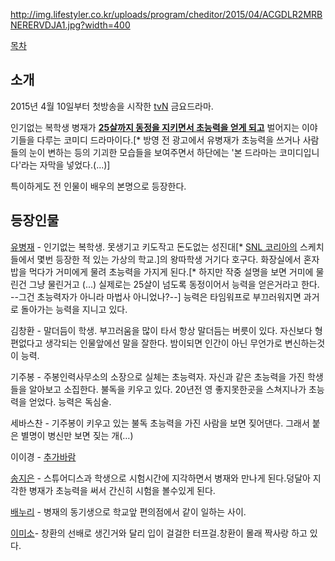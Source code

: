 http://img.lifestyler.co.kr/uploads/program/cheditor/2015/04/ACGDLR2MRBNERERVDJA1.jpg?width=400

[[목차]]
== 소개 ==
2015년 4월 10일부터 첫방송을 시작한 [[tvN]] 금요드라마.

인기없는 복학생 병재가 [[마법사#s-4.1|'''25살까지 동정을 지키면서 초능력을 얻게 되고''']] 벌어지는 이야기들을 다루는 코미디 드라마이다.[* 방영 전 광고에서 유병재가 초능력을 쓰거나 사람들의 눈이 변하는 등의 기괴한 모습들을 보여주면서 하단에는 '본 드라마는 코미디입니다'라는 자막을 넣었다.(...)]

특이하게도 전 인물이 배우의 본명으로 등장한다.
== 등장인물 ==
[[유병재]] - 인기없는 복학생. 못생기고 키도작고 돈도없는 성진대[* [[SNL 코리아]]의 스케치들에서 몇번 등장한 적 있는 가상의 학교.]의 왕따학생 거기다 호구다. 화장실에서 혼자 밥을 먹다가 거미에게 물려 초능력을 가지게 된다.[* 하지만 작중 설명을 보면 거미에 물린건 그냥 물린거고 (...) 실제로는 25살이 넘도록 동정이어서 능력을 얻은거라고 한다. --그건 초능력자가 아니라 마법사 아니었나?--] 능력은 타임워프로 부끄러워지면 과거로 돌아가는 능력을 지니고 있다.

김창환 - 말더듬이 학생. 부끄러움을 많이 타서 항상 말더듬는 버릇이 있다. 자신보다 형편없다고 생각되는 인물앞에선 말을 잘한다. 밤이되면 인간이 아닌 무언가로 변신하는것이 능력.

기주봉 - 주봉인력사무소의 소장으로 실체는 초능력자. 자신과 같은 초능력을 가진 학생들을 알아보고 소집한다. 불독을 키우고 있다. 20년전 영 좋지못한곳을 스쳐지나가 초능력을 얻었다. 능력은 독심술.

세바스찬 - 기주봉이 키우고 있는 불독 초능력을 가진 사람을 보면 짖어댄다. 그래서 붙은 별명이 병신만 보면 짖는 개(…)

이이경 - [[추가바람]]

[[송지은]] - 스튜어디스과 학생으로 시험시간에 지각하면서 병재와 만나게 된다.덩달아 지각한 병재가 초능력을 써서 간신히 시험을 볼수있게 된다.

[[배누리]] - 병재의 동기생으로 학교앞 편의점에서 같이 일하는 사이.

[[이미소]]- 창환의 선배로 생긴거와 달리 입이 걸걸한 터프걸.창환이 몰래 짝사랑 하고 있다.

